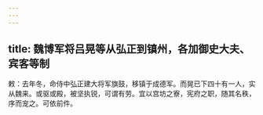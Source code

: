 ```yaml
---
---
---
```

title: 魏博军将吕晃等从弘正到镇州，各加御史大夫、宾客等制
---



敕：去年冬，命侍中弘正建大将军旗鼓，移镇于成德军。而晃已下四十有一人，实从魏来。或驱或殿，被坚执锐，可谓有劳。宜以宫坊之寮，宪府之职，随其名秩，序而宠之。可依前件。